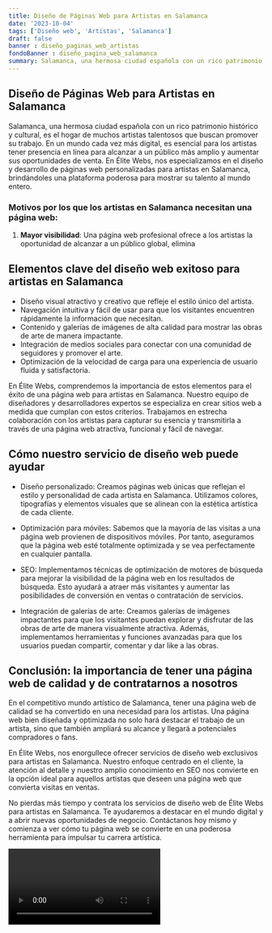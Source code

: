 ```yaml
---
title: Diseño de Páginas Web para Artistas en Salamanca
date: '2023-10-04'
tags: ['Diseño web', 'Artistas', 'Salamanca']
draft: false
banner : diseño_paginas_web_artistas
fondoBanner : diseño_pagina_web_salamanca
summary: Salamanca, una hermosa ciudad española con un rico patrimonio histórico y cultural, es el hogar de muchos artistas talentosos que buscan promover su trabajo. En un mundo cada vez más digital, es esencial para los artistas tener presencia en línea para alcanzar a un público más amplio y aumentar sus oportunidades de venta. En Élite Webs, nos especializamos en el diseño y desarrollo de páginas web personalizadas para artistas en Salamanca, brindándoles una plataforma poderosa para mostrar su talento al mundo entero.
---
```


## Diseño de Páginas Web para Artistas en Salamanca

Salamanca, una hermosa ciudad española con un rico patrimonio histórico y cultural, es el hogar de muchos artistas talentosos que buscan promover su trabajo. En un mundo cada vez más digital, es esencial para los artistas tener presencia en línea para alcanzar a un público más amplio y aumentar sus oportunidades de venta. En Élite Webs, nos especializamos en el diseño y desarrollo de páginas web personalizadas para artistas en Salamanca, brindándoles una plataforma poderosa para mostrar su talento al mundo entero.

### Motivos por los que los artistas en Salamanca necesitan una página web:

1. **Mayor visibilidad**: Una página web profesional ofrece a los artistas la oportunidad de alcanzar a un público global, elimina

<GifSeo />

<Cta />

## Elementos clave del diseño web exitoso para artistas en Salamanca

- Diseño visual atractivo y creativo que refleje el estilo único del artista.
- Navegación intuitiva y fácil de usar para que los visitantes encuentren rápidamente la información que necesitan.
- Contenido y galerías de imágenes de alta calidad para mostrar las obras de arte de manera impactante.
- Integración de medios sociales para conectar con una comunidad de seguidores y promover el arte.
- Optimización de la velocidad de carga para una experiencia de usuario fluida y satisfactoria.

En Élite Webs, comprendemos la importancia de estos elementos para el éxito de una página web para artistas en Salamanca. Nuestro equipo de diseñadores y desarrolladores expertos se especializa en crear sitios web a medida que cumplan con estos criterios. Trabajamos en estrecha colaboración con los artistas para capturar su esencia y transmitirla a través de una página web atractiva, funcional y fácil de navegar.

## Cómo nuestro servicio de diseño web puede ayudar

- Diseño personalizado: Creamos páginas web únicas que reflejan el estilo y personalidad de cada artista en Salamanca. Utilizamos colores, tipografías y elementos visuales que se alinean con la estética artística de cada cliente.

- Optimización para móviles: Sabemos que la mayoría de las visitas a una página web provienen de dispositivos móviles. Por tanto, aseguramos que la página web esté totalmente optimizada y se vea perfectamente en cualquier pantalla.

- SEO: Implementamos técnicas de optimización de motores de búsqueda para mejorar la visibilidad de la página web en los resultados de búsqueda. Esto ayudará a atraer más visitantes y aumentar las posibilidades de conversión en ventas o contratación de servicios.

- Integración de galerías de arte: Creamos galerías de imágenes impactantes para que los visitantes puedan explorar y disfrutar de las obras de arte de manera visualmente atractiva. Además, implementamos herramientas y funciones avanzadas para que los usuarios puedan compartir, comentar y dar like a las obras.

## Conclusión: la importancia de tener una página web de calidad y de contratarnos a nosotros

En el competitivo mundo artístico de Salamanca, tener una página web de calidad se ha convertido en una necesidad para los artistas. Una página web bien diseñada y optimizada no solo hará destacar el trabajo de un artista, sino que también ampliará su alcance y llegará a potenciales compradores o fans.

En Élite Webs, nos enorgullece ofrecer servicios de diseño web exclusivos para artistas en Salamanca. Nuestro enfoque centrado en el cliente, la atención al detalle y nuestro amplio conocimiento en SEO nos convierte en la opción ideal para aquellos artistas que deseen una página web que convierta visitas en ventas.

No pierdas más tiempo y contrata los servicios de diseño web de Élite Webs para artistas en Salamanca. Te ayudaremos a destacar en el mundo digital y a abrir nuevas oportunidades de negocio. Contáctanos hoy mismo y comienza a ver cómo tu página web se convierte en una poderosa herramienta para impulsar tu carrera artística.

<Video />

<CtaBot job='Artistas' city='Salamanca'/>

<Gmaps query='Salamanca+españa+maps' />
